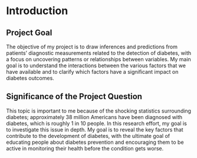 # Introduction

## Project Goal

The objective of my project is to draw inferences and predictions from patients' diagnostic measurements related to the detection of diabetes, with a focus on uncovering patterns or relationships between variables. My main goal is to understand the interactions between the various factors that we have available and to clarify which factors have a significant impact on diabetes outcomes.

## Significance of the Project Question

This topic is important to me because of the shocking statistics surrounding diabetes;
approximately 38 million Americans have been diagnosed with diabetes, which is roughly 1 in 10 people. In this research effort, my goal is to investigate this issue in depth. My goal is to reveal the key factors that contribute to the development of diabetes, with the ultimate goal of educating people about diabetes prevention and encouraging them to be active in monitoring their health before the condition gets worse.

